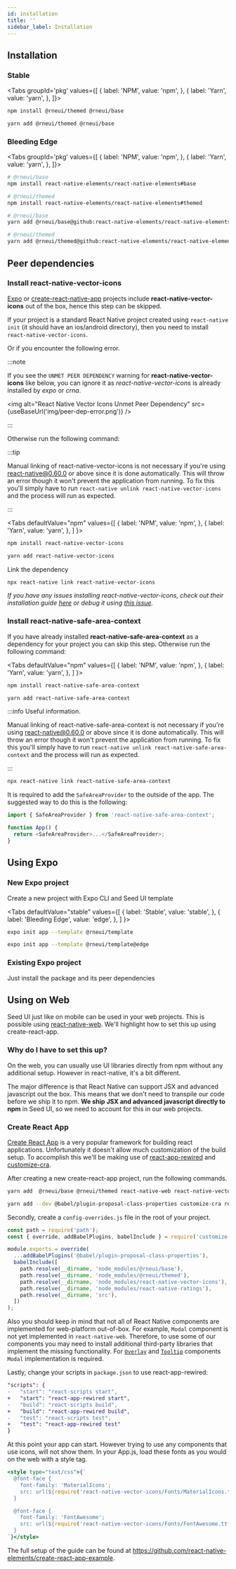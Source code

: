 ```yaml
---
id: installation
title: ''
sidebar_label: Installation
---
```



## Installation

### Stable

<Tabs
groupId='pkg'
values={[
{ label: 'NPM', value: 'npm', },
{ label: 'Yarn', value: 'yarn', },
]}>
<TabItem value="npm">

```bash
npm install @rneui/themed @rneui/base
```

</TabItem>
<TabItem value="yarn">

```bash
yarn add @rneui/themed @rneui/base
```

</TabItem>
</Tabs>

### Bleeding Edge

<Tabs
groupId='pkg'
values={[
{ label: 'NPM', value: 'npm', },
{ label: 'Yarn', value: 'yarn', },
]}>
<TabItem value="npm">

```bash
# @rneui/base
npm install react-native-elements/react-native-elements#base

# @rneui/themed
npm install react-native-elements/react-native-elements#themed
```

</TabItem>
<TabItem value="yarn">

```bash
# @rneui/base
yarn add @rneui/base@github:react-native-elements/react-native-elements#base

# @rneui/themed
yarn add @rneui/themed@github:react-native-elements/react-native-elements#themed
```

</TabItem>
</Tabs>

## Peer dependencies

### Install react-native-vector-icons

[Expo](https://expo.io) or
[create-react-native-app](https://github.com/react-community/create-react-native-app)
projects include **react-native-vector-icons** out of the box, hence this step can be skipped.

If your project is a standard React Native project created using
`react-native init` (it should have an ios/android directory), then you need to install `react-native-vector-icons`.

Or if you encounter the following error.

:::note

If you see the `UNMET PEER DEPENDENCY` warning for **react-native-vector-icons** like below, you can ignore it as _react-native-vector-icons_ is already installed by _expo_ or _crna_.

<img
  alt="React Native Vector Icons Unmet Peer Dependency"
  src={useBaseUrl('img/peer-dep-error.png')}
/>

:::

Otherwise run the following command:

:::tip

Manual linking of react-native-vector-icons is not necessary if you're using react-native@0.60.0 or above since it is done automatically. This will throw an error though it won't prevent the application from running. To fix this you'll simply have to run `react-native unlink react-native-vector-icons` and the process will run as expected.

:::

<Tabs
defaultValue="npm"
values={[
{ label: 'NPM', value: 'npm', },
{ label: 'Yarn', value: 'yarn', },
]
}>
<TabItem value="npm">

```bash
npm install react-native-vector-icons
```

</TabItem>
<TabItem value="yarn">

```bash
yarn add react-native-vector-icons
```

</TabItem>
</Tabs>

Link the dependency

```bash
npx react-native link react-native-vector-icons
```

_If you have any issues installing react-native-vector-icons, check out their
installation guide
[here](https://github.com/oblador/react-native-vector-icons#installation) or
debug it using
[this issue](https://github.com/react-native-elements/react-native-elements/issues/503)._

### Install react-native-safe-area-context

If you have already installed **react-native-safe-area-context** as a dependency for
your project you can skip this step. Otherwise run the following command:

<Tabs
defaultValue="npm"
values={[
{ label: 'NPM', value: 'npm', },
{ label: 'Yarn', value: 'yarn', },
]
}>
<TabItem value="npm">

```bash
npm install react-native-safe-area-context
```

</TabItem>
<TabItem value="yarn">

```bash
yarn add react-native-safe-area-context
```

</TabItem>
</Tabs>

:::info Useful information.

Manual linking of react-native-safe-area-context is not necessary if you're using react-native@0.60.0 or above since it is done automatically. This will throw an error though it won't prevent the application from running. To fix this you'll simply have to run `react-native unlink react-native-safe-area-context` and the process will run as expected.

:::

```bash
npx react-native link react-native-safe-area-context
```

It is required to add the `SafeAreaProvider` to the outside of the app. The suggested way to do this is
the following:

```js
import { SafeAreaProvider } from 'react-native-safe-area-context';

function App() {
  return <SafeAreaProvider>...</SafeAreaProvider>;
}
```

## Using Expo

### New Expo project

Create a new project with Expo CLI and Seed UI template

<Tabs
defaultValue="stable"
values={[
{ label: 'Stable', value: 'stable', },
{ label: 'Bleeding Edge', value: 'edge', },
]
}>
<TabItem value="stable">

```bash
expo init app --template @rneui/template
```

</TabItem>
<TabItem value="edge">

```bash
expo init app --template @rneui/template@edge
```

</TabItem>
</Tabs>

### Existing Expo project

Just install the package and its peer dependencies

## Using on Web

Seed UI just like on mobile can be used in your web projects. This is possible using [react-native-web](https://github.com/necolas/react-native-web). We'll highlight how to set this up using create-react-app.

### Why do I have to set this up?

On the web, you can usually use UI libraries directly from npm without any additional setup. However in react-native, it's a bit different.

The major difference is that React Native can support JSX and advanced javascript out the box. This means that we don't need to transpile our code before we ship it to npm. **We ship JSX and advanced javascript directly to npm** in Seed UI, so we need to account for this in our web projects.

### Create React App

[Create React App](https://create-react-app.dev/) is a very popular framework for building react applications. Unfortunately it doesn't allow much customization of the build setup. To accomplish this we'll be making use of [react-app-rewired](https://github.com/timarney/react-app-rewired) and [customize-cra](https://github.com/arackaf/customize-cra).

After creating a new create-react-app project, run the following commands.

```bash
yarn add  @rneui/base @rneui/themed react-native-web react-native-vector-icons
```

```bash
yarn add --dev @babel/plugin-proposal-class-properties customize-cra react-app-rewired
```

Secondly, create a `config-overrides.js` file in the root of your project.

```js
const path = require('path');
const { override, addBabelPlugins, babelInclude } = require('customize-cra');

module.exports = override(
  ...addBabelPlugins('@babel/plugin-proposal-class-properties'),
  babelInclude([
    path.resolve(__dirname, 'node_modules/@rneui/base'),
    path.resolve(__dirname, 'node_modules/@rneui/themed'),
    path.resolve(__dirname, 'node_modules/react-native-vector-icons'),
    path.resolve(__dirname, 'node_modules/react-native-ratings'),
    path.resolve(__dirname, 'src'),
  ])
);
```

Also you should keep in mind that not all of React Native components are implemented for web-platform out-of-box.
For example, `Modal` component is not yet implemented in `react-native-web`. Therefore, to use some of our components
you may need to install additional third-party libraries that implement the missing functionality.
For [`Overlay`](components/Overlay.mdx) and [`Tooltip`](components/Tooltip.mdx) components `Modal` implementation is required.

Lastly, change your scripts in `package.json` to use react-app-rewired:

```diff
"scripts": {
-   "start": "react-scripts start",
+   "start": "react-app-rewired start",
-   "build": "react-scripts build",
+   "build": "react-app-rewired build",
-   "test": "react-scripts test",
+   "test": "react-app-rewired test"
}
```

At this point your app can start. However trying to use any components that use icons, will not show them. In your App.js, load these fonts as you would on the web with a style tag.

```jsx
<style type="text/css">{`
  @font-face {
    font-family: 'MaterialIcons';
    src: url(${require('react-native-vector-icons/Fonts/MaterialIcons.ttf')}) format('truetype');
  }

  @font-face {
    font-family: 'FontAwesome';
    src: url(${require('react-native-vector-icons/Fonts/FontAwesome.ttf')}) format('truetype');
  }
`}</style>
```

The full setup of the guide can be found at https://github.com/react-native-elements/create-react-app-example.
